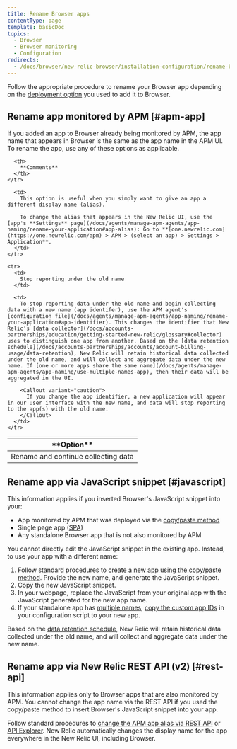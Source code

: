 ```yaml
---
title: Rename Browser apps
contentType: page
template: basicDoc
topics:
  - Browser
  - Browser monitoring
  - Configuration
redirects:
  - /docs/browser/new-relic-browser/installation-configuration/rename-browser-apps
---
```


Follow the appropriate procedure to rename your Browser app depending on the [deployment option](/docs/browser/new-relic-browser/installation-configuration/add-apps-new-relic-browser) you used to add it to Browser.

## Rename app monitored by APM [#apm-app]

If you added an app to Browser already being monitored by APM, the app name that appears in Browser is the same as the app name in the APM UI. To rename the app, use any of these options as applicable.

<Table>
  <thead>
    <tr>
      <th style={{ width: "200px" }}>
        **Option**
      </th>

      <th>
        **Comments**
      </th>
    </tr>
  </thead>

  <tbody>
    <tr>
      <td>
        Rename and continue collecting data
      </td>

      <td>
        This option is useful when you simply want to give an app a different display name (alias).

        To change the alias that appears in the New Relic UI, use the [app's **Settings** page](/docs/agents/manage-apm-agents/app-naming/rename-your-application#app-alias): Go to **[one.newrelic.com](https://one.newrelic.com/apm) > APM > (select an app) > Settings > Application**.
      </td>
    </tr>

    <tr>
      <td>
        Stop reporting under the old name
      </td>

      <td>
        To stop reporting data under the old name and begin collecting data with a new name (app identifer), use the APM agent's [configuration file](/docs/agents/manage-apm-agents/app-naming/rename-your-application#app-identifier). This changes the identifier that New Relic's [data collector](/docs/accounts-partnerships/education/getting-started-new-relic/glossary#collector) uses to distinguish one app from another. Based on the [data retention schedule](/docs/accounts-partnerships/accounts/account-billing-usage/data-retention), New Relic will retain historical data collected under the old name, and will collect and aggregate data under the new name. If [one or more apps share the same name](/docs/agents/manage-apm-agents/app-naming/use-multiple-names-app), then their data will be aggregated in the UI.

        <Callout variant="caution">
          If you change the app identifier, a new application will appear in our user interface with the new name, and data will stop reporting to the app(s) with the old name.
        </Callout>
      </td>
    </tr>
  </tbody>
</Table>

## Rename app via JavaScript snippet [#javascript]

This information applies if you inserted Browser's JavaScript snippet into your:

* App monitored by APM that was deployed via the [copy/paste method](/docs/browser/new-relic-browser/installation-configuration/add-apps-new-relic-browser#copy-paste-app)
* Single page app ([SPA](/docs/browser/single-page-app-monitoring/get-started/add-apps-single-page-app-monitoring))
* Any standalone Browser app that is not also monitored by APM

You cannot directly edit the JavaScript snippet in the existing app. Instead, to use your app with a different name:

1. Follow standard procedures to [create a new app using the copy/paste method](/docs/browser/new-relic-browser/installation-configuration/add-apps-new-relic-browser#copy-paste-app). Provide the new name, and generate the JavaScript snippet.
2. Copy the new JavaScript snippet.
3. In your webpage, replace the JavaScript from your original app with the JavaScript generated for the new app name.
4. If your standalone app has [multiple names](/docs/agents/manage-apm-agents/app-naming/use-multiple-names-app), [copy the custom app IDs](/docs/browser/new-relic-browser/installation-configuration/copy-browser-monitoring-license-key-app-id) in your configuration script to your new app.

Based on the [data retention schedule](/docs/accounts-partnerships/accounts/account-billing-usage/data-retention), New Relic will retain historical data collected under the old name, and will collect and aggregate data under the new name.

## Rename app via New Relic REST API (v2) [#rest-api]

This information applies only to Browser apps that are also monitored by APM. You cannot change the app name via the REST API if you used the copy/paste method to insert Browser's JavaScript snippet into your app.

Follow standard procedures to [change the APM app alias via REST API](/docs/apis/rest-api-v2/application-examples-v2/change-alias-your-application-v2) or [API Explorer](https://rpm.newrelic.com/api/explore/applications/update). New Relic automatically changes the display name for the app everywhere in the New Relic UI, including Browser.
